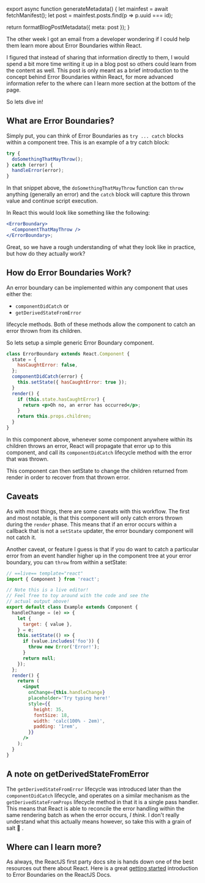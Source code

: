 

export async function generateMetadata() {
  let mainfest = await fetchManifest();
  let post = mainfest.posts.find(p => p.uuid === id);

  return formatBlogPostMetadata({ meta: post });
}

<BlogPage id={id}>


The other week I got an email from a developer wondering if I could help them
learn more about Error Boundaries within React.

I figured that instead of sharing that information directly to them, I would
spend a bit more time writing it up in a blog post so others could learn from
the content as well. This post is only meant as a brief introduction to the
concept behind Error Boundaries within React, for more advanced information
refer to the where can I learn more section at the bottom of the page.

So lets dive in!

## What are Error Boundaries?

Simply put, you can think of Error Boundaries as `try ... catch` blocks within a
component tree. This is an example of a try catch block:

```js
try {
  doSomethingThatMayThrow();
} catch (error) {
  handleError(error);
}
```

In that snippet above, the `doSomethingThatMayThrow` function can `throw`
anything (generally an error) and the `catch` block will capture this thrown
value and continue script execution.

In React this would look like something like the following:

```jsx
<ErrorBoundary>
  <ComponentThatMayThrow />
</ErrorBoundary>;
```

Great, so we have a rough understanding of what they look like in practice, but
how do they actually work?

## How do Error Boundaries Work?

An error boundary can be implemented within any component that uses either the:

- `componentDidCatch` or
- `getDerivedStateFromError`

lifecycle methods. Both of these methods allow the component to catch an error
thrown from its children.

So lets setup a simple generic Error Boundary component.

```jsx
class ErrorBoundary extends React.Component {
  state = {
    hasCaughtError: false,
  };
  componentDidCatch(error) {
    this.setState({ hasCaughtError: true });
  }
  render() {
    if (this.state.hasCaughtError) {
      return <p>Oh no, an error has occurred</p>;
    }
    return this.props.children;
  }
}
```

In this component above, whenever some component anywhere within its children
throws an error, React will propagate that error up to this component, and call
its `componentDidCatch` lifecycle method with the error that was thrown.

This component can then setState to change the children returned from render in
order to recover from that thrown error.

<h2 id="caveats">Caveats</h2>

As with most things, there are some caveats with this workflow. The first and
most notable, is that this component will only catch errors thrown during the
`render` phase. This means that if an error occurs within a callback that is not
a `setState` updater, the error boundary component will not catch it.

Another caveat, or feature I guess is that if you do want to catch a particular
error from an event handler higher up in the component tree at your error
boundary, you can `throw` from within a setState:

```jsx
// ==live== template="react"
import { Component } from 'react';

// Note this is a live editor!
// Feel free to toy around with the code and see the
// actual output above!
export default class Example extends Component {
  handleChange = (e) => {
    let {
      target: { value },
    } = e;
    this.setState(() => {
      if (value.includes('foo')) {
        throw new Error('Error!');
      }
      return null;
    });
  };
  render() {
    return (
      <input
        onChange={this.handleChange}
        placeholder='Try typing here!'
        style={{
          height: 35,
          fontSize: 18,
          width: 'calc(100% - 2em)',
          padding: '1rem',
        }}
      />
    );
  }
}
```

## A note on getDerivedStateFromError

The `getDerivedStateFromError` lifecycle was introduced later than the
`componentDidCatch` lifecycle, and operates on a similar mechanism as the
`getDerivedStateFromProps` lifecycle method in that it is a single pass handler.
This means that React is able to reconcile the error handling within the same
rendering batch as when the error occurs, _I think_. I don't really understand
what this actually means however, so take this with a grain of salt 🧂 .

## Where can I learn more?

As always, the ReactJS first party docs site is hands down one of the best
resources out there about React. Here is a great
[getting started](https://reactjs.org/docs/error-boundaries.html#introducing-error-boundaries)
introduction to Error Boundaries on the ReactJS Docs.


</BlogPage>